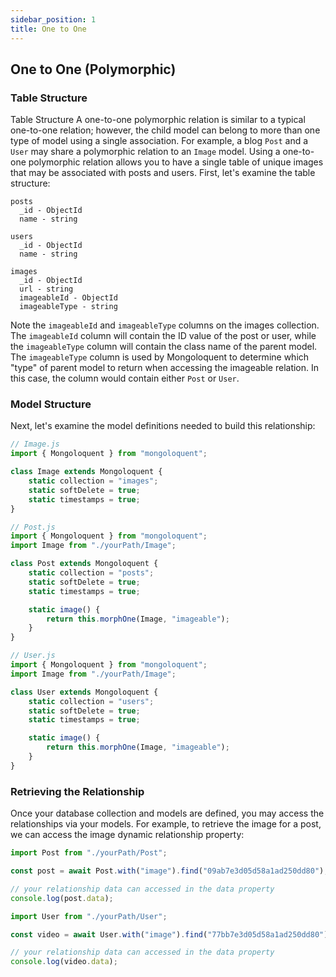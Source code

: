 ```yaml
---
sidebar_position: 1
title: One to One
---
```


## One to One (Polymorphic)

### Table Structure

Table Structure
A one-to-one polymorphic relation is similar to a typical one-to-one relation; however, the child model can belong to more than one type of model using a single association. For example, a blog `Post` and a `User` may share a polymorphic relation to an `Image` model. Using a one-to-one polymorphic relation allows you to have a single table of unique images that may be associated with posts and users. First, let's examine the table structure:

```
posts
  _id - ObjectId
  name - string

users
  _id - ObjectId
  name - string

images
  _id - ObjectId
  url - string
  imageableId - ObjectId
  imageableType - string
```

Note the `imageableId` and `imageableType` columns on the images collection. The `imageableId` column will contain the ID value of the post or user, while the `imageableType` column will contain the class name of the parent model. The `imageableType` column is used by Mongoloquent to determine which "type" of parent model to return when accessing the imageable relation. In this case, the column would contain either `Post` or `User`.

### Model Structure

Next, let's examine the model definitions needed to build this relationship:

```javascript
// Image.js
import { Mongoloquent } from "mongoloquent";

class Image extends Mongoloquent {
	static collection = "images";
	static softDelete = true;
	static timestamps = true;
}
```

```javascript
// Post.js
import { Mongoloquent } from "mongoloquent";
import Image from "./yourPath/Image";

class Post extends Mongoloquent {
	static collection = "posts";
	static softDelete = true;
	static timestamps = true;

	static image() {
		return this.morphOne(Image, "imageable");
	}
}
```

```javascript
// User.js
import { Mongoloquent } from "mongoloquent";
import Image from "./yourPath/Image";

class User extends Mongoloquent {
	static collection = "users";
	static softDelete = true;
	static timestamps = true;

	static image() {
		return this.morphOne(Image, "imageable");
	}
}
```

### Retrieving the Relationship

Once your database collection and models are defined, you may access the relationships via your models. For example, to retrieve the image for a post, we can access the image dynamic relationship property:

```javascript
import Post from "./yourPath/Post";

const post = await Post.with("image").find("09ab7e3d05d58a1ad250dd80");

// your relationship data can accessed in the data property
console.log(post.data);
```

```javascript
import User from "./yourPath/User";

const video = await User.with("image").find("77bb7e3d05d58a1ad250dd80");

// your relationship data can accessed in the data property
console.log(video.data);
```
